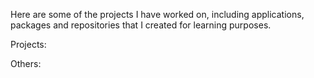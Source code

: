 
Here are some of the projects I have worked on, including applications, packages and repositories that I created for learning purposes.

<div className={'font-comic text-black mb-3 dark:text-white'}>Projects:</div>

<ProjectLists/>

<p></p>

<div className={'font-comic text-black mb-3 dark:text-white'}>Others:</div>

<OtherLists/>













